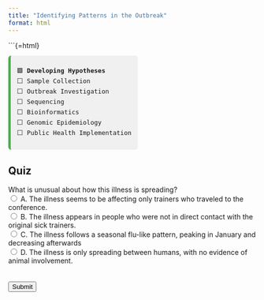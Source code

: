 ```yaml
---
title: "Identifying Patterns in the Outbreak"
format: html
---
```


```{=html}
<div style="font-family:monospace; font-size: 0.9em; background:#f0f0f0; border-left: 5px solid #4CAF50; padding: 0.75em 1em; margin-top: 1em; border-radius: 6px; width: fit-content;">
🟩 <strong>Developing Hypotheses</strong><br>
⬜ Sample Collection<br>
⬜ Outbreak Investigation<br>
⬜ Sequencing<br>
⬜ Bioinformatics<br>
⬜ Genomic Epidemiology <br>
⬜ Public Health Implementation
</div>


## Quiz

<form id="quiz">
    <label for="question1">What is unusual about how this illness is spreading?</label><br>
    <input type="radio" id="answer1" name="question1" value="A"> A. The illness seems to be affecting only trainers who traveled to the conference.<br>
    <input type="radio" id="answer2" name="question1" value="B"> B. The illness appears in people who were not in direct contact with the original sick trainers.<br>
    <input type="radio" id="answer3" name="question1" value="C"> C. The illness follows a seasonal flu-like pattern, peaking in January and decreasing afterwards<br>
    <input type="radio" id="answer4" name="question1" value="D"> D. The illness is only spreading between humans, with no evidence of animal involvement.<br>
    <br>
    <br>
    <input type="button" value="Submit" onclick="checkAnswers()">
</form>

<p id="result"></p>

<script>
    function checkAnswers() {
        var correct = document.getElementById('answer2').checked;
        var resultText = correct ? "Correct! The illness is spreading beyond the trainers who attended the conference, meaning direct exposure at the event may not fully explain transmission. What do you think? Do you think this suggests another factor, possibly environmental exposure or an animal reservoir that may be playing a role?" : "Incorrect. Think carefully!";
        document.getElementById('result').innerText = resultText;
    }
</script>